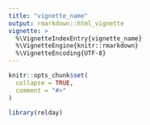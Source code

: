 ```yaml
---
title: "vignette_name"
output: rmarkdown::html_vignette
vignette: >
  %\VignetteIndexEntry{vignette_name}
  %\VignetteEngine{knitr::rmarkdown}
  %\VignetteEncoding{UTF-8}
---
```


```r
knitr::opts_chunk$set(
  collapse = TRUE,
  comment = "#>"
)
```

```r
library(relday)
```
